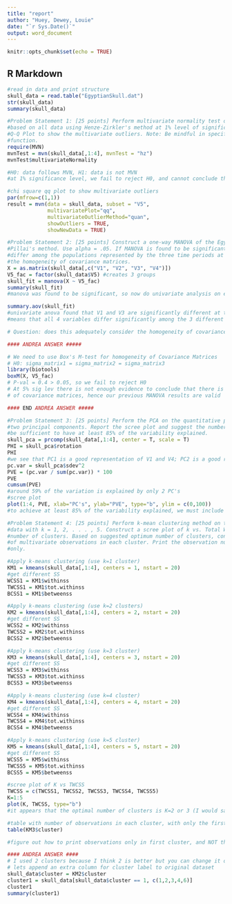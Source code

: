 ---
title: "report"
author: "Huey, Dewey, Louie"
date: "`r Sys.Date()`"
output: word_document
---

```{r setup, include=FALSE}
knitr::opts_chunk$set(echo = TRUE)
```

## R Markdown

```{r}
#read in data and print structure
skull_data = read.table("EgyptianSkull.dat")
str(skull_data)
summary(skull_data)
```

```{r}
#Problem Statement 1: [25 points] Perform multivariate normality test of the quantitative variables
#based on all data using Henze-Zirkler's method at 1% level of significance. Also, report the Chi-Square
#Q-Q Plot to show the multivariate outliers. Note: Be mindful in specifying different arguments in the "mvn"
#function.
require(MVN)
mvnTest = mvn(skull_data[,1:4], mvnTest = "hz")
mvnTest$multivariateNormality

#H0: data follows MVN, H1: data is not MVN
#at 1% significance level, we fail to reject H0, and cannot conclude that the data is not multivariate normal.

#chi square qq plot to show multivariate outliers
par(mfrow=c(1,1))
result = mvn(data = skull_data, subset = "V5", 
             multivariatePlot="qq",
             multivariateOutlierMethod="quan",
             showOutliers = TRUE,
             showNewData = TRUE)
```


```{r}
#Problem Statement 2: [25 points] Construct a one-way MANOVA of the Egyptian skull data using
#Pillai's method. Use alpha = .05. If MANOVA is found to be significant, determine which mean components
#differ among the populations represented by the three time periods at 5% level of significance considering
#the homogeneity of covariance matrices.
X = as.matrix(skull_data[,c("V1", "V2", "V3", "V4")])
V5_fac = factor(skull_data$V5) #creates 3 groups
skull_fit = manova(X ~ V5_fac)
summary(skull_fit)
#manova was found to be significant, so now do univariate analysis on each variable

summary.aov(skull_fit)
#univariate anova found that V1 and V3 are significantly different at the 5% level
#means that all 4 variables differ significantly among the 3 different time periods

# Question: does this adequately consider the homogeneity of covariance matrices?

#### ANDREA ANSWER #####

# We need to use Box's M-test for homogeneity of Covariance Matrices
# H0: sigma_matrix1 = sigma_matrix2 = sigma_matrix3
library(biotools)
boxM(X, V5_fac)
# P-val = 0.4 > 0.05, so we fail to reject H0
# At 5% sig lev there is not enough evidence to conclude that there is no omogeneity
# of covariance matrices, hence our previous MANOVA results are valid

#### END ANDREA ANSWER #####
```

```{r}

#Problem Statement 3: [25 points] Perform the PCA on the quantitative part of the data. Interpret the first
#two principal components. Report the scree plot and suggest the number of principal components would
#be sufficient to have at least 85% of the variability explained.
skull_pca = prcomp(skull_data[,1:4], center = T, scale = T)
PHI = skull_pca$rotation
PHI
#we see that PC1 is a good representation of V1 and V4; PC2 is a good representation of V3; PC3 is a good representation of V2
pc.var = skull_pca$sdev^2
PVE = (pc.var / sum(pc.var)) * 100
PVE
cumsum(PVE)
#around 59% of the variation is explained by only 2 PC's
#scree plot
plot(1:4, PVE, xlab="PC's", ylab="PVE", type="b", ylim = c(0,100))
#to achieve at least 85% of the variability explained, we must include all 4 predictor variables, V1, V2, V3 and V4.
```

```{R}
#Problem Statement 4: [25 points] Perform k-mean clustering method on the quantitative part of the
#data with k = 1, 2, . . . , 5. Construct a scree plot of k vs. Total Within Cluster SS and suggest the optimum
#number of clusters. Based on suggested optimum number of clusters, construct a table to show the number
#of multivariate observations in each cluster. Print the observation numbers that belong to the first cluster
#only.

#Apply k-means clustering (use k=1 cluster)
KM1 = kmeans(skull_data[,1:4], centers = 1, nstart = 20)
#get different SS
WCSS1 = KM1$withinss
TWCSS1 = KM1$tot.withinss
BCSS1 = KM1$betweenss

#Apply k-means clustering (use k=2 clusters)
KM2 = kmeans(skull_data[,1:4], centers = 2, nstart = 20)
#get different SS
WCSS2 = KM2$withinss
TWCSS2 = KM2$tot.withinss
BCSS2 = KM2$betweenss

#Apply k-means clustering (use k=3 cluster)
KM3 = kmeans(skull_data[,1:4], centers = 3, nstart = 20)
#get different SS
WCSS3 = KM3$withinss
TWCSS3 = KM3$tot.withinss
BCSS3 = KM3$betweenss

#Apply k-means clustering (use k=4 cluster)
KM4 = kmeans(skull_data[,1:4], centers = 4, nstart = 20)
#get different SS
WCSS4 = KM4$withinss
TWCSS4 = KM4$tot.withinss
BCSS4 = KM4$betweenss

#Apply k-means clustering (use k=5 cluster)
KM5 = kmeans(skull_data[,1:4], centers = 5, nstart = 20)
#get different SS
WCSS5 = KM5$withinss
TWCSS5 = KM5$tot.withinss
BCSS5 = KM5$betweenss

#scree plot of K vs TWCSS
TWCSS = c(TWCSS1, TWCSS2, TWCSS3, TWCSS4, TWCSS5)
K=1:5
plot(K, TWCSS, type="b")
#it appears that the optimal number of clusters is K=2 or 3 (I would say 3--it really starts to level off after that...)

#table with number of observations in each cluster, with only the first cluster printed
table(KM3$cluster)

#figure out how to print observations only in first cluster, and NOT the table above!

#### ANDREA ANSWER ####
# I used 2 clusters because I think 2 is better but you can change it of course
# lets append an extra column for cluster label to original dataset
skull_data$cluster = KM2$cluster
cluster1 = skull_data[skull_data$cluster == 1, c(1,2,3,4,6)]
cluster1
summary(cluster1)



```
